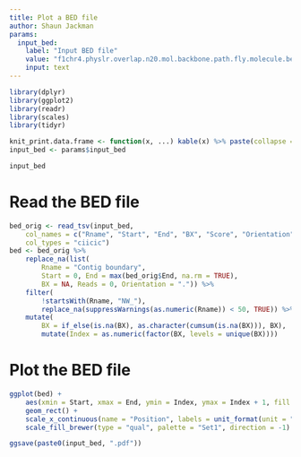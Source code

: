```yaml
---
title: Plot a BED file
author: Shaun Jackman
params:
  input_bed:
    label: "Input BED file"
    value: "f1chr4.physlr.overlap.n20.mol.backbone.path.fly.molecule.bed"
    input: text
---
```


```r
library(dplyr)
library(ggplot2)
library(readr)
library(scales)
library(tidyr)

knit_print.data.frame <- function(x, ...) kable(x) %>% paste(collapse = "\n") %>% asis_output
input_bed <- params$input_bed

input_bed
```

# Read the BED file
```r
bed_orig <- read_tsv(input_bed,
	col_names = c("Rname", "Start", "End", "BX", "Score", "Orientation"),
	col_types = "ciicic")
bed <- bed_orig %>%
	replace_na(list(
		Rname = "Contig boundary",
		Start = 0, End = max(bed_orig$End, na.rm = TRUE),
		BX = NA, Reads = 0, Orientation = ".")) %>%
	filter(
		!startsWith(Rname, "NW_"),
		replace_na(suppressWarnings(as.numeric(Rname)) < 50, TRUE)) %>%
	mutate(
		BX = if_else(is.na(BX), as.character(cumsum(is.na(BX))), BX),
		mutate(Index = as.numeric(factor(BX, levels = unique(BX))))
```

# Plot the BED file
```r
ggplot(bed) +
	aes(xmin = Start, xmax = End, ymin = Index, ymax = Index + 1, fill = Rname) +
	geom_rect() +
	scale_x_continuous(name = "Position", labels = unit_format(unit = "Mbp", scale = 1e-6)) +
	scale_fill_brewer(type = "qual", palette = "Set1", direction = -1)
```

```r
ggsave(paste0(input_bed, ".pdf"))
```

